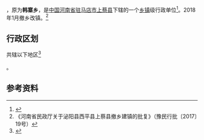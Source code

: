 {{中国乡级行政区|41/17/22/211/000}}
'''{{PAGENAMEBASE}}'''，原为'''韩寨乡'''，是[[中华人民共和国|中国]][[河南省|河南省]][[驻马店市|驻马店市]][[上蔡县|上蔡县]]下辖的一个[[乡镇|乡镇]]级行政单位<ref>{{PRC admin/ref sgc|{{PRC admin/parent|41/17/22/211/000}}}}</ref>。2018年1月撤乡改镇。<ref>《河南省民政厅关于泌阳县西平县上蔡县撤乡建镇的批复》（豫民行批〔2017〕19号）</ref>

== 行政区划 ==
{{PAGENAMEBASE}}共辖以下地区<ref>{{PRC admin/ref sgc|41/17/22/211/000}}</ref>

{{PRC admin/children|41/17/22/211/000}}。

== 参考资料 ==
{{reflist}}

{{PRC admin/navcat|41/17/22/211/000}}